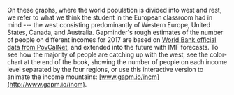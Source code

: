
On these graphs, where the world population is divided into west and rest, we refer to what we think the student in the European classroom had in mind --- the west consisting predominantly of Western Europe, United States, Canada, and Australia. Gapminder's rough estimates of the number of people on different incomes for 2017 are based on [World Bank official data from PovCalNet](http://iresearch.worldbank.org/PovcalNet), and extended into the future with IMF forecasts. To see how the majority of people are catching up with the west, see the color-chart at the end of the book, showing the number of people on each income level separated by the four regions, or use this interactive version to animate the income mountains: [www.gapm.io/incm](http://www.gapm.io/incm).